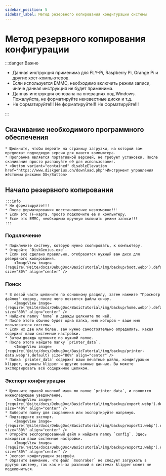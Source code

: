 ```yaml
---
sidebar_position: 5
sidebar_label: Метод резервного копирования конфигурации системы
---
```





# Метод резервного копирования конфигурации

:::danger Важно

* Данная инструкция применима для FLY-Pi, Raspberry Pi, Orange Pi и других хост-компьютеров.
* Если используется EMMC, необходимо включить режим записи, иначе данная инструкция не будет применима.
* Данная инструкция основана на операциях под Windows. Пожалуйста, не форматируйте неизвестные диски и т.д.
* Не форматируйте!!! Не форматируйте!!! Не форматируйте!!!

:::

## Скачивание необходимого программного обеспечения

    * Щелкните, чтобы перейти на страницу загрузки, на которой вам предложат подходящую версию для вашего компьютера.
    * Программа является портативной версией, не требует установки. После скачивания просто распакуйте её для использования.
    * <Button variant="contained" disableElevation href="https://www.diskgenius.cn/download.php">Инструмент управления жёсткими дисками DG</Button>

## Начало резервного копирования

    :::info
    * Не форматируйте!!!
    * После форматирования восстановление невозможно!!!
    * Если это TF-карта, просто подключите её к компьютеру.
    * Если это EMMC, необходимо вручную включить режим записи!!!
    :::

### Подключение
    * Подключите систему, которую нужно скопировать, к компьютеру.
    * Откройте `DiskGenius.exe`.
    * Если всё сделано правильно, отобразится нужный вам диск для резервного копирования.
        <ImageView image={require('@site/docs/DebugDoc/BasicTutorial/img/backup/boot.webp').default} size="80%" align="center" />

### Поиск
    * В левой части щелкните по основному разделу, затем нажмите "Просмотр файлов" сверху, после чего появятся файлы снизу.
        <ImageView image={require('@site/docs/DebugDoc/BasicTutorial/img/backup/home.webp').default} size="80%" align="center" />
    * Найдите папку `home` и дважды щелкните по ней.
    * После этого обычно будет одна папка, имя которой — ваше имя пользователя системы.
    * Если их две или более, вам нужно самостоятельно определить, какая содержит ваши системные настройки.
    * Затем дважды щелкните по нужной папке.
    * После этого найдите папку `printer_data`.
        <ImageView image={require('@site/docs/DebugDoc/BasicTutorial/img/backup/printer-data.webp').default} size="80%" align="center" />
    * Папка `printer_data` содержит ваши печатные файлы, конфигурацию klipper, журналы klipper и другие важные данные. Вы можете экспортировать всё содержимое целиком.

### Экспорт конфигурации
    * Щелкните правой кнопкой мыши по папке `printer_data`, и появится нижеследующее уведомление.
        <ImageView image={require('@site/docs/DebugDoc/BasicTutorial/img/backup/export.webp').default} size="40%" align="center" />
    * Выберите папку для сохранения или экспортируйте напрямую.
    * Подтвердите экспорт.
        <ImageView image={require('@site/docs/DebugDoc/BasicTutorial/img/backup/export1.webp').default} size="80%" align="center" />
    * Откройте экспортированный файл и найдите папку `config`. Здесь находятся ваши системные настройки.
        <ImageView image={require('@site/docs/DebugDoc/BasicTutorial/img/backup/export2.webp').default} size="80%" align="center" />
    * Экспорт конфигурации завершён.
    * Обратите внимание, что файл `moonraker` не следует загружать в другую систему, так как из-за различий в системах klipper может не подключиться.
